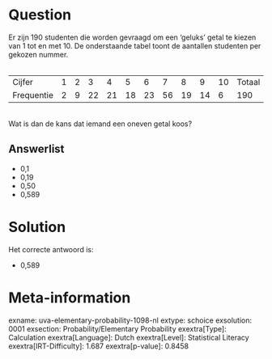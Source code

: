 Question
========

Er zijn 190 studenten die worden gevraagd om een 'geluks' getal te
kiezen van 1 tot en met 10. De onderstaande tabel toont de aantallen
studenten per gekozen nummer.\
\

  ------------ --- --- ---- ---- ---- ---- ---- ---- ---- ---- --------
  Cijfer       1   2   3    4    5    6    7    8    9    10   Totaal
  Frequentie   2   9   22   21   18   23   56   19   14   6    190
  ------------ --- --- ---- ---- ---- ---- ---- ---- ---- ---- --------

\
Wat is dan de kans dat iemand een oneven getal koos?


Answerlist
----------

* 0,1
* 0,19
* 0,50
* 0,589

Solution
========

Het correcte antwoord is: 

* 0,589

Meta-information
================
exname: uva-elementary-probability-1098-nl
extype: schoice
exsolution: 0001
exsection: Probability/Elementary Probability
exextra[Type]: Calculation
exextra[Language]: Dutch
exextra[Level]: Statistical Literacy
exextra[IRT-Difficulty]: 1.687
exextra[p-value]: 0.8458
